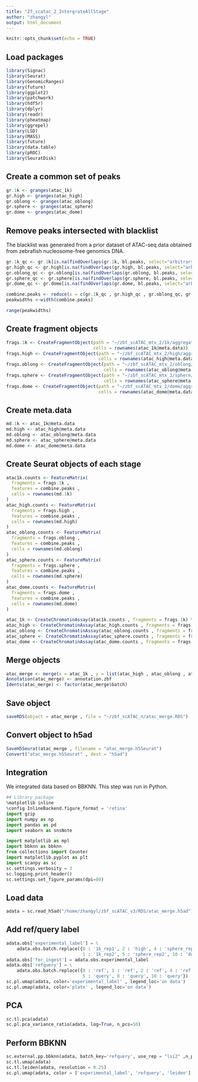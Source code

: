 ```yaml
---
title: "Zf_scatac_2_IntergrateAllStage"
author: "zhangyl"
output: html_document
---
```


```r
knitr::opts_chunk$set(echo = TRUE)
```

## Load packages

```r
library(Signac)
library(Seurat)
library(GenomicRanges)
library(future)
library(ggplot2)
library(patchwork)
library(hdf5r)
library(dplyr)
library(readr)
library(pheatmap)
library(ggrepel)
library(LSD)
library(MASS)
library(future)
library(data.table)
library(pROC)
library(SeuratDisk)
```

## Create a common set of peaks

```r
gr.1k <- granges(atac_1k)
gr.high <- granges(atac_high)
gr.oblong <- granges(atac_oblong)
gr.sphere <- granges(atac_sphere)
gr.dome <- granges(atac_dome)
```

## Remove peaks intersected with blacklist

The blacklist was generated from a prior dataset of ATAC-seq data obtained from zebrafish nucleosome-free genomics DNA.

```r
gr.1k_qc <- gr.1k[is.na(findOverlaps(gr.1k, bl.peaks, select="arbitrary"))]
gr.high_qc <- gr.high[is.na(findOverlaps(gr.high, bl.peaks, select="arbitrary"))]
gr.oblong_qc <- gr.oblong[is.na(findOverlaps(gr.oblong, bl.peaks, select="arbitrary"))]
gr.sphere_qc <- gr.sphere[is.na(findOverlaps(gr.sphere, bl.peaks, select="arbitrary"))]
gr.dome_qc <- gr.dome[is.na(findOverlaps(gr.dome, bl.peaks, select="arbitrary"))]

combine.peaks <- reduce(x = c(gr.1k_qc , gr.high_qc , gr.oblong_qc, gr.sphere_qc, gr.dome_qc))
peakwidths <-width(combine.peaks)

range(peakwidths)
```

## Create fragment objects

```r
frags.1k <- CreateFragmentObject(path = "~/zbf_scATAC_mtx_2/1k/aggregate_fragments.tsv.gz" , 
                                 cells = rownames(atac_1k@meta.data))
frags.high <- CreateFragmentObject(path = "~/zbf_scATAC_mtx_2/high/aggregate_fragments.tsv.gz" , 
                                   cells = rownames(atac_high@meta.data))
frags.oblong <- CreateFragmentObject(path = "~/zbf_scATAC_mtx_2/oblong/aggregate_fragments.tsv.gz" , 
                                     cells = rownames(atac_oblong@meta.data))
frags.sphere <- CreateFragmentObject(path = "~/zbf_scATAC_mtx_2/sphere/aggregate_fragments.tsv.gz" , 
                                     cells = rownames(atac_sphere@meta.data))
frags.dome <- CreateFragmentObject(path = "~/zbf_scATAC_mtx_2/dome/aggregate_fragments.tsv.gz" , 
                                   cells = rownames(atac_dome@meta.data))
```

## Create meta.data

```r
md.1k <- atac_1k@meta.data
md.high <- atac_high@meta.data
md.oblong <- atac_oblong@meta.data
md.sphere <- atac_sphere@meta.data
md.dome <- atac_dome@meta.data
```

## Create Seurat objects of each stage

```r
atac1k.counts <- FeatureMatrix(
  fragments = frags.1k , 
  features = combine.peaks , 
  cells = rownames(md.1k)
)
atac_high.counts <- FeatureMatrix(
  fragments = frags.high , 
  features = combine.peaks , 
  cells = rownames(md.high)
)
atac_oblong.counts <- FeatureMatrix(
  fragments = frags.oblong , 
  features = combine.peaks , 
  cells = rownames(md.oblong)
)
atac_sphere.counts <- FeatureMatrix(
  fragments = frags.sphere , 
  features = combine.peaks , 
  cells = rownames(md.sphere)
)
atac_dome.counts <- FeatureMatrix(
  fragments = frags.dome , 
  features = combine.peaks , 
  cells = rownames(md.dome)
)

atac_1k <- CreateChromatinAssay(atac1k.counts , fragments = frags.1k) %>% CreateSeuratObject(assay = "peaks" , meta.data = md.1k)
atac_high <- CreateChromatinAssay(atac_high.counts , fragments = frags.high) %>% CreateSeuratObject(assay = "peaks" , meta.data = md.high)
atac_oblong <- CreateChromatinAssay(atac_oblong.counts , fragments = frags.oblong) %>% CreateSeuratObject(assay = "peaks" , meta.data = md.oblong)
atac_sphere <- CreateChromatinAssay(atac_sphere.counts , fragments = frags.sphere) %>% CreateSeuratObject(assay = "peaks" , meta.data = md.sphere)
atac_dome <- CreateChromatinAssay(atac_dome.counts , fragments = frags.dome) %>% CreateSeuratObject(assay = "peaks" , meta.data = md.dome)
```

## Merge objects

```r
atac_merge <- merge(x = atac_1k , y = list(atac_high , atac_oblong , atac_sphere , atac_dome))
Annotation(atac_merge) <- annotation.zbf
Idents(atac_merge) <- factor(atac_merge$batch)
```

## Save object

```r
saveRDS(object = atac_merge , file = "~/zbf_scATAC_n/atac_merge.RDS")
```

## Convert object to h5ad

```r
SaveH5Seurat(atac_merge , filename = "atac_merge.h5Seurat")
Convert("atac_merge.h5Seurat" , dest = "h5ad")
```

## Integration

We integrated data based on BBKNN. This step was run in Python.

```python
## Library package
%matplotlib inline
%config InlineBackend.figure_format = 'retina'
import gzip
import numpy as np
import pandas as pd
import seaborn as snsNote

import matplotlib as mpl
import bbknn as bbknn
from collections import Counter
import matplotlib.pyplot as plt
import scanpy as sc
sc.settings.verbosity = 3 
sc.logging.print_header()
sc.settings.set_figure_params(dpi=80)
```

## Load data

```python
adata = sc.read_h5ad("/home/zhangyl/zbf_scATAC_v3/RDS/atac_merge.h5ad")
```

## Add ref/query label

```python
adata.obs['experimental_label'] = \
    adata.obs.batch.replace({0 : '1k_rep1', 2 : 'high', 4 : 'sphere_rep1', 8 : 'sphere-dome', 9 : 'dome_rep1',
                             1 : '1k_rep2', 5 : 'sphere_rep2', 10 : 'dome_rep2'})
adata.obs['for_ingest'] = adata.obs.experimental_label
adata.obs['refquery'] = \
    adata.obs.batch.replace({0 : 'ref', 1 : 'ref', 2 : 'ref', 4 : 'ref', 9 : 'ref',
                             5 : 'query', 8 : 'query', 10 : 'query'})
sc.pl.umap(adata, color='experimental_label' , legend_loc='on data')
sc.pl.umap(adata, color='plate' , legend_loc='on data')
```

## PCA

```python
sc.tl.pca(adata)
sc.pl.pca_variance_ratio(adata, log=True, n_pcs=50)
```

## Perform BBKNN

```python
sc.external.pp.bbknn(adata, batch_key='refquery', use_rep = "lsi2" ,n_pcs=40)
sc.tl.umap(adata)
sc.tl.leiden(adata, resolution = 0.25)
sc.pl.umap(adata, color = ['experimental_label', 'refquery', 'leiden'], wspace=0.4, cmap='Set3', save='lsi_40.pdf')
```
